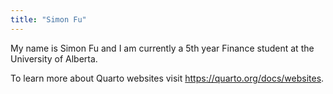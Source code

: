 ```yaml
---
title: "Simon Fu"
---
```


My name is Simon Fu and I am currently a 5th year Finance student at the University of Alberta.

To learn more about Quarto websites visit <https://quarto.org/docs/websites>.
